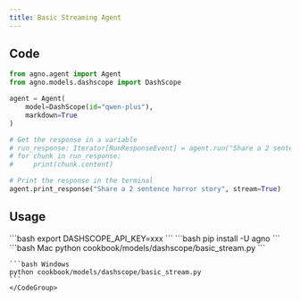 ```yaml
---
title: Basic Streaming Agent
---
```


## Code

```python cookbook/models/dashscope/basic_stream.py
from agno.agent import Agent
from agno.models.dashscope import DashScope

agent = Agent(
    model=DashScope(id="qwen-plus"), 
    markdown=True
)

# Get the response in a variable
# run_response: Iterator[RunResponseEvent] = agent.run("Share a 2 sentence horror story", stream=True)
# for chunk in run_response:
#     print(chunk.content)

# Print the response in the terminal
agent.print_response("Share a 2 sentence horror story", stream=True)
```

## Usage

<Steps>
  <Snippet file="create-venv-step.mdx" />

  <Step title="Set your API key">
    ```bash
    export DASHSCOPE_API_KEY=xxx
    ```
  </Step>

  <Step title="Install libraries">
    ```bash
    pip install -U agno
    ```
  </Step>

  <Step title="Run Agent">
    <CodeGroup>
    ```bash Mac
    python cookbook/models/dashscope/basic_stream.py
    ```

    ```bash Windows
    python cookbook/models/dashscope/basic_stream.py
    ```
    </CodeGroup>
  </Step>
</Steps>
